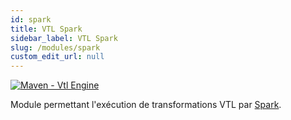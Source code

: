 ```yaml
---
id: spark
title: VTL Spark
sidebar_label: VTL Spark
slug: /modules/spark
custom_edit_url: null
---
```


[![Maven - Vtl Engine](https://maven-badges.herokuapp.com/maven-central/fr.insee.trevas/vtl-spark/badge.svg)](https://maven-badges.herokuapp.com/maven-central/fr.insee.trevas/vtl-spark)

Module permettant l'exécution de transformations VTL par [Spark](https://spark.apache.org/).
